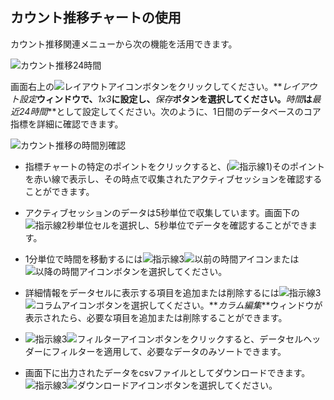 ## カウント推移チャートの使用

カウント推移関連メニューから次の機能を活用できます。

![カウント推移24時間](/img/analysis-count-24.png)

画面右上の![レイアウトアイコン](/img/ico-layout-set.svg)ボタンをクリックしてください。**_レイアウト設定_**ウィンドウで、**_1x3_**に設定し、**_保存_**ボタンを選択してください。**_時間_**は**_最近24時間_**として設定してください。次のように、1日間のデータベースのコア指標を詳細に確認できます。

![カウント推移の時間別確認](/img/analysis-count-usage.png)

-   指標チャートの特定のポイントをクリックすると、(![指示線1](/img/number-01.png))そのポイントを赤い線で表示し、その時点で収集されたアクティブセッションを確認することができます。 

-   アクティブセッションのデータは5秒単位で収集しています。画面下の![指示線2](/img/number-02.png)秒単位セルを選択し、5秒単位でデータを確認することができます。

-   1分単位で時間を移動するには![指示線3](/img/number-03.png)![以前の時間アイコン](/img/ico-left-time.svg)または![以降の時間アイコン](/img/ico-right-time.svg)ボタンを選択してください。

-   詳細情報をデータセルに表示する項目を追加または削除するには![指示線3](/img/number-03.png)![コラムアイコン](/img/ico-column-set.svg)ボタンを選択してください。**_カラム編集_**ウィンドウが表示されたら、必要な項目を追加または削除することができます。

-   ![指示線3](/img/number-03.png)![フィルターアイコン](/img/ico-filter.svg)ボタンをクリックすると、データセルヘッダーにフィルターを適用して、必要なデータのみソートできます。

-   画面下に出力されたデータをcsvファイルとしてダウンロードできます。![指示線3](/img/number-03.png)![ダウンロードアイコン](/img/ico-download.svg)ボタンを選択してください。
